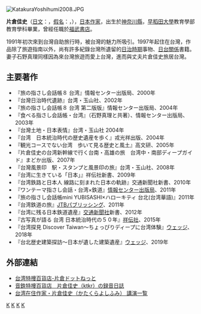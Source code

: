 [[File:KatakuraYoshihumi2008.JPG|thumb]]
{{Japanese
| japanese = 片倉 佳史
| kana = かたくら よしふみ
| romaji = Katakura Yoshifumi
|}}
 
'''片倉佳史'''（[[日文|日文]]：{{lang|ja|片倉佳史}}，[[日語假名|假名]]：{{lang|ja|かたくら よしふみ
}}，{{bd|1969年|12月17日|catIdx=Katakura Yoshifumi}}），[[日本作家|日本作家]]，出生於[[神奈川縣|神奈川縣]]，[[早稻田大學|早稻田大學]]教育學部教育學科畢業，曾經任職於[[福武書店|福武書店]]。

1991年初次來到台灣自助旅行時，被台灣的魅力所吸引。1997年起住在台灣，作品除了旅遊指南以外，尚有許多紀錄台灣所遺留的[[台灣日治時期|日治時期]]事物、[[日台關係|日台關係]]書籍。妻子石野真理同樣因為來台灣旅遊而愛上台灣，進而與丈夫片倉佳史旅居台灣。

==主要著作==
*『旅の指さし会話帳８ 台湾』情報センター出版局、2000年 
*『台灣日治時代遺跡』台湾・玉山社、2002年 
*『旅の指さし会話帳８ 台湾 第二版版』情報センター出版局、2004年 
*『食べる指さし会話帳・台湾』（石野真理と共著）、情報センター出版局、2003年 
*『台灣土地・日本表情』台湾・玉山社 2004年 
*『台湾　日本統治時代の歴史遺産を歩く』戎光祥出版、2004年 
*『観光コースでない台湾　歩いて見る歴史と風土』高文研、2005年 
*『片倉佳史の台湾新幹線で行く台南・高雄の旅　台湾中・南部ディープガイド』まどか出版、2007年 
*『台灣風景印　駅・スタンプと風景印の旅』台湾・玉山社、2008年 
*『台湾に生きている「日本」』祥伝社新書、2009年 
*『台湾鉄路と日本人 線路に刻まれた日本の軌跡』交通新聞社新書、2010年
* 『ワンテーマ指さし会話・台湾×鉄道』[[情報センター出版局|情報センター出版局]]、2011年
* 『旅の指さし会話帳mini YUBISASHI×ハローキティ 台北(台湾華語)』2011年
* 『台湾鉄道の旅』[[JTBパブリッシング|JTBパブリッシング]]、2011年
* 『台湾に残る日本鉄道遺産』[[交通新聞社|交通新聞社]]新書、2012年
* 『古写真が語る 台湾 日本統治時代の５０年』[[祥伝社|祥伝社]]、2015年
* 『台湾探見 Discover Taiwan～ちょっぴりディープに台湾体験』[[ウェッジ|ウェッジ]]、2018年
* 『台北歴史建築探訪～日本が遺した建築遺産』[[ウェッジ|ウェッジ]]、2019年

==外部連結==
*[http://katakura.net/ 台湾特捜百貨店-片倉ドットねっと] {{Wayback|url=http://katakura.net/ |date=20101229132150 }}
* [https://web.archive.org/web/20151031005700/http://www.voiceblog.jp/ktkr/ 音鉄特捜百貨店　片倉佳史（ktkr）の録音日誌]
* [http://pastport.jp/user/nwotaiwan/timeline/%E5%8F%B0%E6%B9%BE%E5%9C%A8%E4%BD%8F%E4%BD%9C%E5%AE%B6%E3%83%BB%E7%89%87%E5%80%89%E4%BD%B3%E5%8F%B2/ 台湾在住作家・片倉佳史（かたくらよしふみ） 講演一覧] {{Wayback|url=http://pastport.jp/user/nwotaiwan/timeline/%E5%8F%B0%E6%B9%BE%E5%9C%A8%E4%BD%8F%E4%BD%9C%E5%AE%B6%E3%83%BB%E7%89%87%E5%80%89%E4%BD%B3%E5%8F%B2/ |date=20170616231334 }}
{{DEFAULTSORT:Katakura Yoshifumi}}
[[Category:日本作家|K]]
[[Category:神奈川縣出身人物|K]]
[[Category:早稻田大學校友|K]]
[[Category:在台灣的日本人|K]]